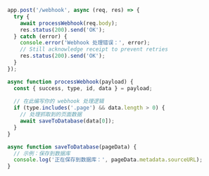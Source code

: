 ```javascript
app.post('/webhook', async (req, res) => {
  try {
    await processWebhook(req.body);
    res.status(200).send('OK');
  } catch (error) {
    console.error('Webhook 处理错误：', error);
    // Still acknowledge receipt to prevent retries
    res.status(200).send('OK');
  }
});

async function processWebhook(payload) {
  const { success, type, id, data } = payload;
  
  // 在此编写你的 webhook 处理逻辑
  if (type.includes('.page') && data.length > 0) {
    // 处理抓取到的页面数据
    await saveToDatabase(data[0]);
  }
}

async function saveToDatabase(pageData) {
  // 示例：保存到数据库
  console.log('正在保存到数据库：', pageData.metadata.sourceURL);
}
```
